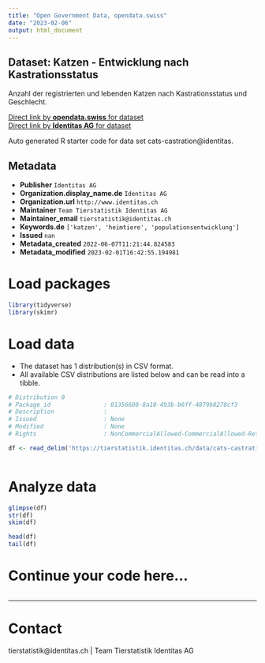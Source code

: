 ```yaml
---
title: "Open Government Data, opendata.swiss"
date: "2023-02-06"
output: html_document
---
```


## Dataset: Katzen - Entwicklung nach Kastrationsstatus

Anzahl der registrierten und lebenden Katzen nach Kastrationsstatus und Geschlecht.

[Direct link by **opendata.swiss** for dataset](https://opendata.swiss/de/dataset/katzen-entwicklung-nach-kastrationsstatus)<br>
[Direct link by **Identitas AG** for dataset](https://tierstatistik.identitas.ch/)

Auto generated R starter code for data set cats-castration@identitas.

## Metadata

- **Publisher** `Identitas AG`
- **Organization.display_name.de** `Identitas AG`
- **Organization.url** `http://www.identitas.ch`
- **Maintainer** `Team Tierstatistik Identitas AG`
- **Maintainer_email** `tierstatistik@identitas.ch`
- **Keywords.de** `['katzen', 'heimtiere', 'populationsentwicklung']`
- **Issued** `nan`
- **Metadata_created** `2022-06-07T11:21:44.824583`
- **Metadata_modified** `2023-02-01T16:42:55.194981`


# Load packages

```r

library(tidyverse)
library(skimr)

```

# Load data

-   The dataset has 1 distribution(s) in CSV format.
-   All available CSV distributions are listed below and can be read into a tibble.

```r

# Distribution 0
# Package_id               : 01356608-8a10-493b-b6ff-4879b8278cf3
# Description              : 
# Issued                   : None
# Modified                 : None
# Rights                   : NonCommercialAllowed-CommercialAllowed-ReferenceRequired

df <- read_delim('https://tierstatistik.identitas.ch/data/cats-castration.csv')



```

# Analyze data

```r

glimpse(df)
str(df)
skim(df)

head(df)
tail(df)

```

# Continue your code here...

```r

```

------------------------------------------------------------------------

# Contact

tierstatistik@identitas.ch | Team Tierstatistik Identitas AG
